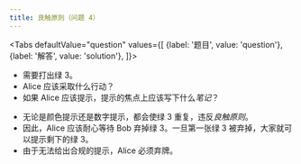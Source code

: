 ```yaml
---
title: 良触原则（问题 4）
---
```



<BeginnersGuideProgress id="good-touch-principle-question-4" />

<Tabs
  defaultValue="question"
  values={[
    {label: '题目', value: 'question'},
    {label: '解答', value: 'solution'},
  ]}>
<TabItem value="question">

- 需要打出绿 3。
- Alice 应该采取什么行动？
- 如果 Alice 应该提示，提示的焦点上应该写下什么*笔记*？

</TabItem>
<TabItem value="solution">

- 无论是颜色提示还是数字提示，都会使绿 3 重复，违反*良触原则*。
- 因此，Alice 应该耐心等待 Bob 弃掉绿 3。一旦第一张绿 3 被弃掉，大家就可以提示剩下的绿 3。
- 由于无法给出合规的提示，Alice 必须弃牌。

</TabItem>
</Tabs>

<GoodTouchPrincipleQuestion4 />
